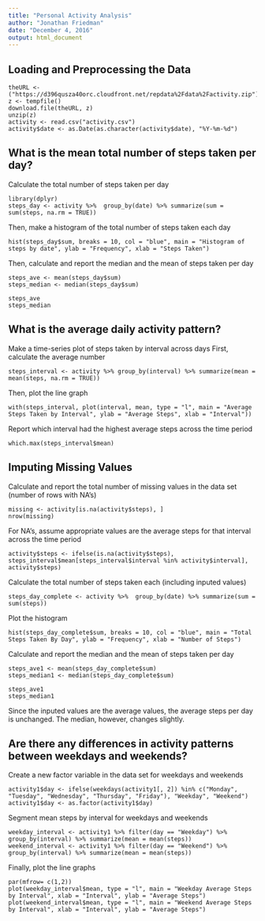 ---
title: "Personal Activity Analysis"
author: "Jonathan Friedman"
date: "December 4, 2016"
output: html_document
---

## Loading and Preprocessing the Data

```{Load Data}
theURL <- ("https://d396qusza40orc.cloudfront.net/repdata%2Fdata%2Factivity.zip")
z <- tempfile()
download.file(theURL, z)
unzip(z)
activity <- read.csv("activity.csv")
activity$date <- as.Date(as.character(activity$date), "%Y-%m-%d")
```

## What is the mean total number of steps taken per day?

Calculate the total number of steps taken per day

```{Calculate Steps}
library(dplyr)
steps_day <- activity %>%  group_by(date) %>% summarize(sum = sum(steps, na.rm = TRUE))
```

Then, make a histogram of the total number of steps taken each day
```{Histogram or number of steps}
hist(steps_day$sum, breaks = 10, col = "blue", main = "Histogram of steps by date", ylab = "Frequency", xlab = "Steps Taken")
```

Then, calculate and report the median and the mean of steps taken per day
```{Median and Mean Steps}
steps_ave <- mean(steps_day$sum)
steps_median <- median(steps_day$sum)

steps_ave
steps_median
```

## What is the average daily activity pattern?

Make a time-series plot of steps taken by interval across days
First, calculate the average number 

```{Average Steps}
steps_interval <- activity %>% group_by(interval) %>% summarize(mean = mean(steps, na.rm = TRUE))
```

Then, plot the line graph
```{Line Graph}
with(steps_interval, plot(interval, mean, type = "l", main = "Average Steps Taken by Interval", ylab = "Average Steps", xlab = "Interval"))
```

Report which interval had the highest average steps across the time period

```{Highest Interval}
which.max(steps_interval$mean)
```

## Imputing Missing Values
Calculate and report the total number of missing values in the data set (number of rows with NA's)

```{Missing}
missing <- activity[is.na(activity$steps), ]
nrow(missing)
```


For NA's, assume appropriate values are the average steps for that interval across the time period

```{Average Steps}
activity$steps <- ifelse(is.na(activity$steps), steps_interval$mean[steps_interval$interval %in% activity$interval], activity$steps)
```

Calculate the total number of steps taken each (including inputed values)

```{Total Steps}
steps_day_complete <- activity %>%  group_by(date) %>% summarize(sum = sum(steps))
```

Plot the histogram
```{Plot Histogram}
hist(steps_day_complete$sum, breaks = 10, col = "blue", main = "Total Steps Taken By Day", ylab = "Frequency", xlab = "Number of Steps")
```

Calculate and report the median and the mean of steps taken per day
```{Median and Mean}
steps_ave1 <- mean(steps_day_complete$sum)
steps_median1 <- median(steps_day_complete$sum)

steps_ave1
steps_median1
```

Since the inputed values are the average values, the average steps per day is unchanged. The median, however, changes slightly.

## Are there any differences in activity patterns between weekdays and weekends?

Create a new factor variable in the data set for weekdays and weekends

```{Factor Variable}
activity1$day <- ifelse(weekdays(activity1[, 2]) %in% c("Monday", "Tuesday", "Wednesday", "Thursday", "Friday"), "Weekday", "Weekend")
activity1$day <- as.factor(activity1$day)
```

Segment mean steps by interval for weekdays and weekends

```{Weekday and Weekend Mean}
weekday_interval <- activity1 %>% filter(day == "Weekday") %>% group_by(interval) %>% summarize(mean = mean(steps))
weekend_interval <- activity1 %>% filter(day == "Weekend") %>% group_by(interval) %>% summarize(mean = mean(steps))
```


Finally, plot the line graphs

```{Panel Plot}
par(mfrow= c(1,2))
plot(weekday_interval$mean, type = "l", main = "Weekday Average Steps by Interval", xlab = "Interval", ylab = "Average Steps")
plot(weekend_interval$mean, type = "l", main = "Weekend Average Steps by Interval", xlab = "Interval", ylab = "Average Steps")
```


